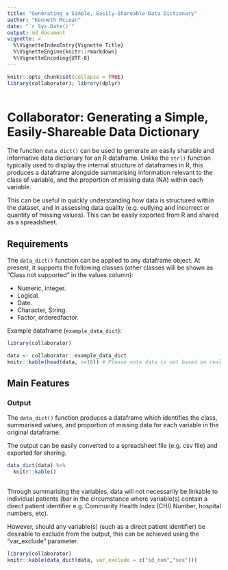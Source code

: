 ```yaml
---
title: "Generating a Simple, Easily-Shareable Data Dictionary"
author: "Kenneth McLean"
date: "`r Sys.Date()`"
output: md_document
vignette: >
  %\VignetteIndexEntry{Vignette Title}
  %\VignetteEngine{knitr::rmarkdown}
  %\VignetteEncoding{UTF-8}
---
```


```r
knitr::opts_chunk$set(collapse = TRUE)
library(collaborator); library(dplyr)
  
```
# Collaborator: Generating a Simple, Easily-Shareable Data Dictionary

The function `data_dict()` can be used to generate an easily sharable and informative data dictionary for an R dataframe. Unlike the `str()` function typically used to display the internal structure of dataframes in R, this produces a dataframe alongside summarising information relevant to the class of variable, and the proportion of missing data (NA) within each variable.

This can be useful in quickly understanding how data is structured within the dataset, and in assessing data quality (e.g. outlying and incorrect or quantity of missing values). This can be easily exported from R and shared as a spreadsheet.

## Requirements
The `data_dict()` function can be applied to any dataframe object. At present, it supports the following classes (other classes will be shown as "Class not supported" in the values column):

* Numeric, integer.
* Logical.
* Date.
* Character, String.
* Factor, orderedfactor.

Example dataframe (`example_data_dict`):
```r
library(collaborator)

data <- collaborator::example_data_dict
knitr::kable(head(data, n=10)) # Please note data is not based on real patients

```

## Main Features
### Output
The `data_dict()` function produces a dataframe which identifies the class, summarised values, and proportion of missing data for each variable in the original dataframe.

The output can be easily converted to a spreadsheet file (e.g. csv file) and exported for sharing.

```r

data_dict(data) %>%
  knitr::kable()
  
```


Through summarising the variables, data will not necessarily be linkable to individual patients (bar in the circumstance where variable(s) contain a direct patient identifier e.g. Community Health Index (CHI) Number, hospital numbers, etc).

However, should any variable(s) (such as a direct patient identifier) be desirable to exclude from the output, this can be achieved using the "var_exclude" parameter. 

```r
library(collaborator)
knitr::kable(data_dict(data, var_exclude = c("id_num","sex")))
```
